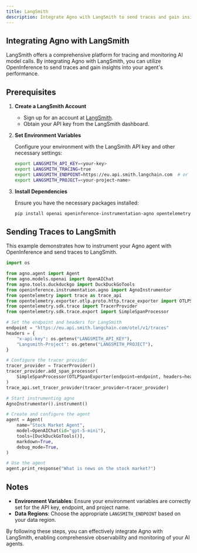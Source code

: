 ```yaml
---
title: LangSmith
description: Integrate Agno with LangSmith to send traces and gain insights into your agent's performance.
---
```


## Integrating Agno with LangSmith

LangSmith offers a comprehensive platform for tracing and monitoring AI model calls. By integrating Agno with LangSmith, you can utilize OpenInference to send traces and gain insights into your agent's performance.

## Prerequisites

1. **Create a LangSmith Account**

   - Sign up for an account at [LangSmith](https://smith.langchain.com).
   - Obtain your API key from the LangSmith dashboard.

2. **Set Environment Variables**

   Configure your environment with the LangSmith API key and other necessary settings:

   ```bash
   export LANGSMITH_API_KEY=<your-key>
   export LANGSMITH_TRACING=true
   export LANGSMITH_ENDPOINT=https://eu.api.smith.langchain.com  # or https://api.smith.langchain.com for US
   export LANGSMITH_PROJECT=<your-project-name>
   ```

3. **Install Dependencies**

   Ensure you have the necessary packages installed:

   ```bash
   pip install openai openinference-instrumentation-agno opentelemetry-sdk opentelemetry-exporter-otlp
   ```

## Sending Traces to LangSmith

This example demonstrates how to instrument your Agno agent with OpenInference and send traces to LangSmith.

```python
import os

from agno.agent import Agent
from agno.models.openai import OpenAIChat
from agno.tools.duckduckgo import DuckDuckGoTools
from openinference.instrumentation.agno import AgnoInstrumentor
from opentelemetry import trace as trace_api
from opentelemetry.exporter.otlp.proto.http.trace_exporter import OTLPSpanExporter
from opentelemetry.sdk.trace import TracerProvider
from opentelemetry.sdk.trace.export import SimpleSpanProcessor

# Set the endpoint and headers for LangSmith
endpoint = "https://eu.api.smith.langchain.com/otel/v1/traces"
headers = {
    "x-api-key": os.getenv("LANGSMITH_API_KEY"),
    "Langsmith-Project": os.getenv("LANGSMITH_PROJECT"),
}

# Configure the tracer provider
tracer_provider = TracerProvider()
tracer_provider.add_span_processor(
    SimpleSpanProcessor(OTLPSpanExporter(endpoint=endpoint, headers=headers))
)
trace_api.set_tracer_provider(tracer_provider=tracer_provider)

# Start instrumenting agno
AgnoInstrumentor().instrument()

# Create and configure the agent
agent = Agent(
    name="Stock Market Agent",
    model=OpenAIChat(id="gpt-5-mini"),
    tools=[DuckDuckGoTools()],
    markdown=True,
    debug_mode=True,
)

# Use the agent
agent.print_response("What is news on the stock market?")
```

## Notes

- **Environment Variables**: Ensure your environment variables are correctly set for the API key, endpoint, and project name.
- **Data Regions**: Choose the appropriate `LANGSMITH_ENDPOINT` based on your data region.

By following these steps, you can effectively integrate Agno with LangSmith, enabling comprehensive observability and monitoring of your AI agents.